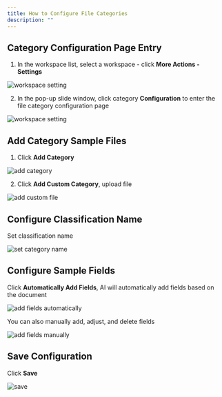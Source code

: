 ```yaml
---
title: How to Configure File Categories
description: ""
---
```


## Category Configuration Page Entry

1. In the workspace list, select a workspace - click **More Actions - Settings**

![workspace setting](../images/get_workspace_id_step_1.png)

2. In the pop-up slide window, click category **Configuration** to enter the file category configuration page

![workspace setting](../images/setup_category_step_2.png)

## Add Category Sample Files

1. Click **Add Category**

![add category](../images/setup_category_step_3.png)

2. Click **Add Custom Category**, upload file

![add custom file](../images/setup_category_step_4.png)

## Configure Classification Name

Set classification name

![set category name](../images/setup_category_step_2.1.png)

## Configure Sample Fields

Click **Automatically Add Fields**, AI will automatically add fields based on the document

![add fields automatically](../images/setup_category_step_5.2.png)

You can also manually add, adjust, and delete fields

![add fields manually](../images/setup_category_step_5.1.png)

## Save Configuration

Click **Save**

![save](../images/setup_category_step_6.png)
